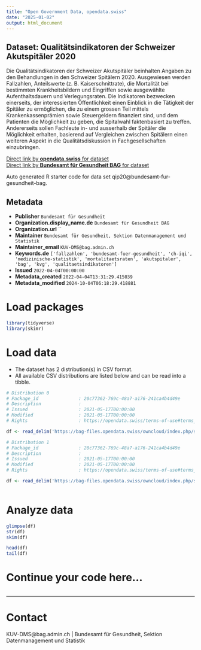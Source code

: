 ```yaml
---
title: "Open Government Data, opendata.swiss"
date: "2025-01-02"
output: html_document
---
```


## Dataset: Qualitätsindikatoren der Schweizer Akutspitäler 2020

Die Qualitätsindikatoren der Schweizer Akutspitäler beinhalten Angaben zu den Behandlungen in den Schweizer Spitälern 2020. Ausgewiesen werden Fallzahlen, Anteilswerte (z. B. Kaiserschnittrate), die Mortalität bei bestimmten Krankheitsbildern und Eingriffen sowie ausgewählte Aufenthaltsdauern und Verlegungsraten.
Die Indikatoren bezwecken einerseits, der interessierten Öffentlichkeit einen Einblick in die Tätigkeit der Spitäler zu ermöglichen, die zu einem grossen Teil mittels Krankenkassenprämien sowie Steuergeldern finanziert sind, und dem Patienten die Möglichkeit zu geben, die Spitalwahl faktenbasiert zu treffen. Andererseits sollen Fachleute in- und ausserhalb der Spitäler die Möglichkeit erhalten, basierend auf Vergleichen zwischen Spitälern einen weiteren Aspekt in die Qualitätsdiskussion in Fachgesellschaften einzubringen.

[Direct link by **opendata.swiss** for dataset](https://opendata.swiss/de/dataset/qualitatsindikatoren-der-schweizer-akutspitaler-2020)<br>
[Direct link by **Bundesamt für Gesundheit BAG** for dataset](http://www.bag.admin.ch/qiss)

Auto generated R starter code for data set qip20@bundesamt-fur-gesundheit-bag.

## Metadata

- **Publisher** `Bundesamt für Gesundheit`
- **Organization.display_name.de** `Bundesamt für Gesundheit BAG`
- **Organization.url** ``
- **Maintainer** `Bundesamt für Gesundheit, Sektion Datenmanagement und Statistik`
- **Maintainer_email** `KUV-DMS@bag.admin.ch`
- **Keywords.de** `['fallzahlen', 'bundesamt-fuer-gesundheit', 'ch-iqi', 'medizinische-statistik', 'mortalitaetsraten', 'akutspitaler', 'bag', 'kvg', 'qualitaetsindikatoren']`
- **Issued** `2022-04-04T00:00:00`
- **Metadata_created** `2022-04-04T13:31:29.415039`
- **Metadata_modified** `2024-10-04T06:18:29.418881`


# Load packages

```r

library(tidyverse)
library(skimr)

```

# Load data

-   The dataset has 2 distribution(s) in CSV format.
-   All available CSV distributions are listed below and can be read into a tibble.

```r

# Distribution 0
# Package_id               : 20c77362-769c-48a7-a176-241ca4b4d49e
# Description              : 
# Issued                   : 2021-05-17T00:00:00
# Modified                 : 2021-05-17T00:00:00
# Rights                   : https://opendata.swiss/terms-of-use#terms_by

df <- read_delim('https://bag-files.opendata.swiss/owncloud/index.php/s/roM4km2ZAbnwNPR')

# Distribution 1
# Package_id               : 20c77362-769c-48a7-a176-241ca4b4d49e
# Description              : 
# Issued                   : 2021-05-17T00:00:00
# Modified                 : 2021-05-17T00:00:00
# Rights                   : https://opendata.swiss/terms-of-use#terms_by

df <- read_delim('https://bag-files.opendata.swiss/owncloud/index.php/s/s29PGQgaGAZPyTe')



```

# Analyze data

```r

glimpse(df)
str(df)
skim(df)

head(df)
tail(df)

```

# Continue your code here...

```r

```

------------------------------------------------------------------------

# Contact

KUV-DMS@bag.admin.ch | Bundesamt für Gesundheit, Sektion Datenmanagement und Statistik
